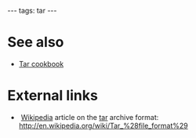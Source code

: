 ---
tags: tar
---
= See also =

* [[Tar cookbook]]

= External links =

* [[Wikipedia]] article on the [[tar]] archive format: http://en.wikipedia.org/wiki/Tar_%28file_format%29
